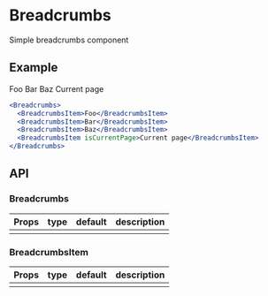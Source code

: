 
# Breadcrumbs

Simple breadcrumbs component

## Example

<Breadcrumbs>
  <BreadcrumbsItem>Foo</BreadcrumbsItem>
  <BreadcrumbsItem>Bar</BreadcrumbsItem>
  <BreadcrumbsItem>Baz</BreadcrumbsItem>
  <BreadcrumbsItem isCurrentPage>Current page</BreadcrumbsItem>
</Breadcrumbs>

```jsx
<Breadcrumbs>
  <BreadcrumbsItem>Foo</BreadcrumbsItem>
  <BreadcrumbsItem>Bar</BreadcrumbsItem>
  <BreadcrumbsItem>Baz</BreadcrumbsItem>
  <BreadcrumbsItem isCurrentPage>Current page</BreadcrumbsItem>
</Breadcrumbs>
```

## API

### Breadcrumbs

| Props | type | default | description |
| ----- | ---- | ------- | ----------- |
|       |      |         |             |

### BreadcrumbsItem

| Props | type | default | description |
| ----- | ---- | ------- | ----------- |
|       |      |         |             |
